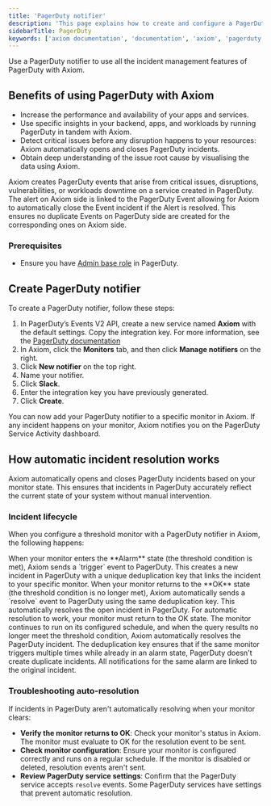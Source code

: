 ```yaml
---
title: 'PagerDuty notifier'
description: 'This page explains how to create and configure a PagerDuty notifier.'
sidebarTitle: PagerDuty
keywords: ['axiom documentation', 'documentation', 'axiom', 'pagerduty', 'alerting', 'apps', 'performance', 'critical issues', 'notifiers']
---
```


Use a PagerDuty notifier to use all the incident management features of PagerDuty with Axiom.

## Benefits of using PagerDuty with Axiom

- Increase the performance and availability of your apps and services.
- Use specific insights in your backend, apps, and workloads by running PagerDuty in tandem with Axiom.
- Detect critical issues before any disruption happens to your resources: Axiom automatically opens and closes PagerDuty incidents.
- Obtain deep understanding of the issue root cause by visualising the data using Axiom.

Axiom creates PagerDuty events that arise from critical issues, disruptions, vulnerabilities, or workloads downtime on a service created in PagerDuty. The alert on Axiom side is linked to the PagerDuty Event allowing for Axiom to automatically close the Event incident if the Alert is resolved. This ensures no duplicate Events on PagerDuty side are created for the corresponding ones on Axiom side.

### Prerequisites

- Ensure you have [Admin base role](https://support.pagerduty.com/docs/user-roles) in PagerDuty.

## Create PagerDuty notifier

To create a PagerDuty notifier, follow these steps:

1. In PagerDuty’s Events V2 API, create a new service named **Axiom** with the default settings. Copy the integration key. For more information, see the [PagerDuty documentation](https://support.pagerduty.com/main/docs/services-and-integrations#create-a-service)
1. In Axiom, click the **Monitors** tab, and then click **Manage notifiers** on the right.
1. Click **New notifier** on the top right.
1. Name your notifier.
1. Click **Slack**.
1. Enter the integration key you have previously generated.
1. Click **Create**.

You can now add your PagerDuty notifier to a specific monitor in Axiom. If any incident happens on your monitor, Axiom notifies you on the PagerDuty Service Activity dashboard.

## How automatic incident resolution works

Axiom automatically opens and closes PagerDuty incidents based on your monitor state. This ensures that incidents in PagerDuty accurately reflect the current state of your system without manual intervention.

### Incident lifecycle

When you configure a threshold monitor with a PagerDuty notifier in Axiom, the following happens:

<Steps>
<Step title="Incident creation">
When your monitor enters the **Alarm** state (the threshold condition is met), Axiom sends a `trigger` event to PagerDuty. This creates a new incident in PagerDuty with a unique deduplication key that links the incident to your specific monitor.
</Step>

<Step title="Automatic resolution">
When your monitor returns to the **OK** state (the threshold condition is no longer met), Axiom automatically sends a `resolve` event to PagerDuty using the same deduplication key. This automatically resolves the open incident in PagerDuty.

<Note>
For automatic resolution to work, your monitor must return to the OK state. The monitor continues to run on its configured schedule, and when the query results no longer meet the threshold condition, Axiom automatically resolves the PagerDuty incident.
</Note>
</Step>

<Step title="Duplicate prevention">
The deduplication key ensures that if the same monitor triggers multiple times while already in an alarm state, PagerDuty doesn't create duplicate incidents. All notifications for the same alarm are linked to the original incident.
</Step>
</Steps>

### Troubleshooting auto-resolution

If incidents in PagerDuty aren't automatically resolving when your monitor clears:

- **Verify the monitor returns to OK**: Check your monitor's status in Axiom. The monitor must evaluate to OK for the resolution event to be sent.
- **Check monitor configuration**: Ensure your monitor is configured correctly and runs on a regular schedule. If the monitor is disabled or deleted, resolution events aren't sent.
- **Review PagerDuty service settings**: Confirm that the PagerDuty service accepts `resolve` events. Some PagerDuty services have settings that prevent automatic resolution.